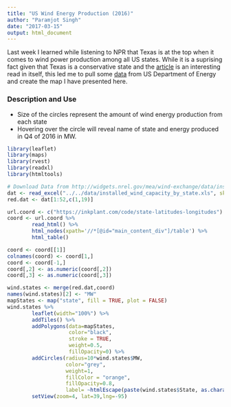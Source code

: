 ---
title: "US Wind Energy Production (2016)"
author: "Paramjot Singh"
date: "2017-03-15"
output: html_document
---

Last week I learned while listening to NPR that Texas is at the top when it comes to wind power production among all US states. While it is a suprising fact given that Texas is a conservative state and the [article](http://www.npr.org/2017/03/08/518988840/wind-energy-takes-flight-in-the-heart-of-texas-oil-country) is an interesting read  in itself, this led me to pull some [data](http://widgets.nrel.gov/mea/wind-exchange/data/installed_wind_capacity_by_state.xls) from US Department of Energy and create the map I have presented here. 

### Description and Use

* Size of the circles represent the amount of wind energy production from each state
* Hovering over the circle will reveal name of state and energy produced in Q4 of 2016 in MW.

```{r city-pop, message=TRUE, warning=TRUE}

library(leaflet)
library(maps)
library(rvest)
library(readxl)
library(htmltools)

# Download Data from http://widgets.nrel.gov/mea/wind-exchange/data/installed_wind_capacity_by_state.xls
dat <- read_excel("../../data/installed_wind_capacity_by_state.xls", skip=5)
red.dat <- dat[1:52,c(1,19)]

url.coord <- c("https://inkplant.com/code/state-latitudes-longitudes")
coord <- url.coord %>% 
        read_html() %>% 
        html_nodes(xpath='//*[@id="main_content_div"]/table') %>% 
        html_table()

coord <- coord[[1]]
colnames(coord) <- coord[1,]
coord <- coord[-1,]
coord[,2] <- as.numeric(coord[,2])
coord[,3] <- as.numeric(coord[,3])

wind.states <- merge(red.dat,coord)
names(wind.states)[2] <- "MW"
mapStates <- map("state", fill = TRUE, plot = FALSE)
wind.states %>% 
        leaflet(width="100%") %>% 
        addTiles() %>% 
        addPolygons(data=mapStates, 
                    color="black",
                    stroke = TRUE, 
                    weight=0.5, 
                    fillOpacity=0) %>% 
        addCircles(radius=10*wind.states$MW,
                   color="grey",
                   weight=1,
                   fillColor = "orange",
                   fillOpacity=0.8,
                   label= ~htmlEscape(paste(wind.states$State, as.character(wind.states$MW),"MW"))) %>% 
        setView(zoom=4, lat=39,lng=-95)

```

